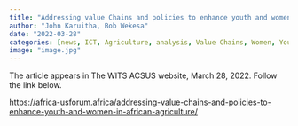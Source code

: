 ```yaml
---
title: "Addressing value Chains and policies to enhance youth and women in African agriculture"
author: "John Karuitha, Bob Wekesa"
date: "2022-03-28"
categories: [news, ICT, Agriculture, analysis, Value Chains, Women, Youth, ACSUS]
image: "image.jpg"
---
```


The article appears in The WITS ACSUS website, March 28, 2022. Follow the link below.

<https://africa-usforum.africa/addressing-value-chains-and-policies-to-enhance-youth-and-women-in-african-agriculture/>
